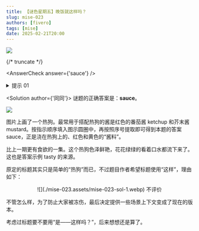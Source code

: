 ```yaml
---
title: 【谜色星期五】晚饭就这样吗？
slug: mise-023
authors: [fivero]
tags: [mise]
date: 2025-02-21T20:00
---
```


![](./mise-023.assets/mise-023.webp)

{/* truncate */}

<AnswerCheck answer={'sauce'} />

<details>
    <summary>提示 01</summary>

    红黄分别对应常与热狗搭配的两种酱料名称。

</details>

<Solution author={'同同'}>
谜题的正确答案是：**sauce**。

![](./mise-023.assets/mise-023-sol.webp)

图片上画了一个热狗。最常用于搭配热狗的酱是红色的番茄酱 ketchup 和芥末酱 mustard。按指示顺序填入图示圆圈中，再按照序号提取即可得到本题的答案 sauce，正是浇在热狗上的、红色和黄色的“酱料”。

比上一期更有食欲的一集。这个热狗色泽鲜艳，花花绿绿的看着口水都流下来了。这也是答案示例 tasty 的来源。

原定的标题其实只是简单的“热狗”而已，不过题目作者希望标题使用“这样”，理由如下：

<center>
    ![](./mise-023.assets/mise-023-sol-1.webp)
    <ImgCaption>不评价</ImgCaption>
</center>

不管怎么样，为了防止大家被冻伤，最后决定提供一些场景上下文变成了现在的版本。

考虑过标题要不要用“是——这样吗？”，后来想想还是算了。
</Solution>